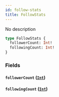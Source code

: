 ```yaml
---
id: follow-stats
title: FollowStats
---
```



No description

```graphql
type FollowStats {
  followerCount: Int!
  followingCount: Int!
}
```


### Fields

#### `followerCount` ([`Int`](/reference/scalars/int))




#### `followingCount` ([`Int`](/reference/scalars/int))







